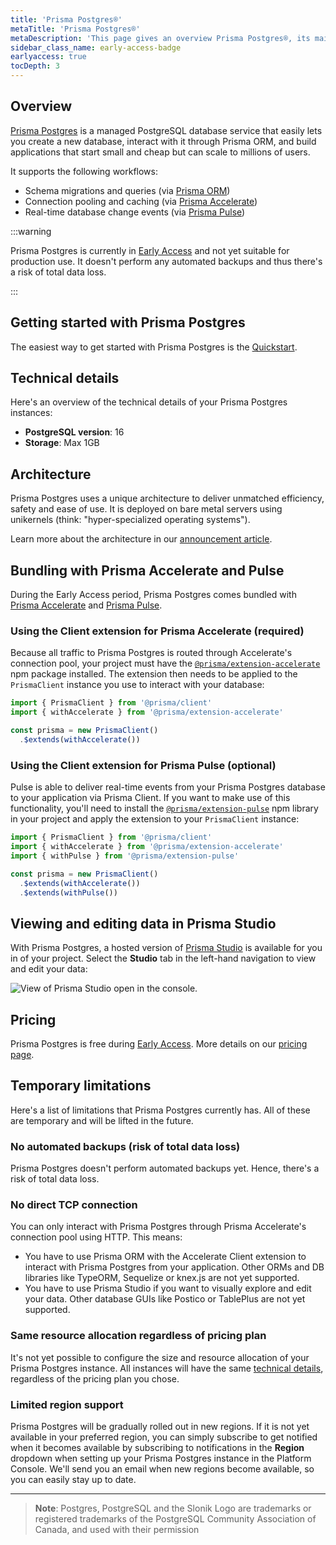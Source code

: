 ```yaml
---
title: 'Prisma Postgres®'
metaTitle: 'Prisma Postgres®'
metaDescription: 'This page gives an overview Prisma Postgres®, its main workflows, how to get started, technical details, architecture, limitations, and more.'
sidebar_class_name: early-access-badge
earlyaccess: true
tocDepth: 3
---
```


## Overview

[Prisma Postgres](https://www.prisma.io/postgres?utm_source=docs) is a managed PostgreSQL database service that easily lets you create a new database, interact with it through Prisma ORM, and build applications that start small and cheap but can scale to millions of users.

It supports the following workflows:

- Schema migrations and queries (via [Prisma ORM](https://www.prisma.io/orm))
- Connection pooling and caching (via [Prisma Accelerate](https://www.prisma.io/accelerate))
- Real-time database change events (via [Prisma Pulse](https://www.prisma.io/pulse))

:::warning

Prisma Postgres is currently in [Early Access](/platform/maturity-levels#early-access) and not yet suitable for production use. It doesn't perform any automated backups and thus there's a risk of total data loss.

:::

## Getting started with Prisma Postgres

The easiest way to get started with Prisma Postgres is the [Quickstart](/getting-started/quickstart-prismaPostgres).

## Technical details

Here's an overview of the technical details of your Prisma Postgres instances:

- **PostgreSQL version**: 16
- **Storage**: Max 1GB

## Architecture

Prisma Postgres uses a unique architecture to deliver unmatched efficiency, safety and ease of use. It is deployed on bare metal servers using unikernels (think: "hyper-specialized operating systems").

Learn more about the architecture in our [announcement article](https://pris.ly/ppg-early-access?utm_source=docs).

## Bundling with Prisma Accelerate and Pulse

During the Early Access period, Prisma Postgres comes bundled with [Prisma Accelerate](/accelerate) and [Prisma Pulse](/pulse). 

### Using the Client extension for Prisma Accelerate (required)

Because all traffic to Prisma Postgres is routed through Accelerate's connection pool, your project must have the [`@prisma/extension-accelerate`](https://www.npmjs.com/package/@prisma/extension-accelerate) npm package installed. The extension then needs to be applied to the `PrismaClient` instance you use to interact with your database:

```ts
import { PrismaClient } from '@prisma/client'
import { withAccelerate } from '@prisma/extension-accelerate'

const prisma = new PrismaClient()
  .$extends(withAccelerate())
```

### Using the Client extension for Prisma Pulse (optional)

Pulse is able to deliver real-time events from your Prisma Postgres database to your application via Prisma Client. If you want to make use of this functionality, you'll need to install the [`@prisma/extension-pulse`](https://www.npmjs.com/package/@prisma/extension-pulse) npm library in your project and apply the extension to your `PrismaClient` instance:

```ts
import { PrismaClient } from '@prisma/client'
import { withAccelerate } from '@prisma/extension-accelerate'
import { withPulse } from '@prisma/extension-pulse'

const prisma = new PrismaClient()
  .$extends(withAccelerate())
  .$extends(withPulse())
```

## Viewing and editing data in Prisma Studio

With Prisma Postgres, a hosted version of [Prisma Studio](/orm/tools/prisma-studio) is available for you in of your project. Select the **Studio** tab in the left-hand navigation to view and edit your data:

![View of Prisma Studio open in the console.](/img/ppg-studio.png)


## Pricing

Prisma Postgres is free during [Early Access](/platform/maturity-levels#early-access). More details on our [pricing page](https://www.prisma.io/pricing).

## Temporary limitations

Here's a list of limitations that Prisma Postgres currently has. All of these are temporary and will be lifted in the future.

### No automated backups (risk of total data loss)

Prisma Postgres doesn't perform automated backups yet. Hence, there's a risk of total data loss.

### No direct TCP connection

You can only interact with Prisma Postgres through Prisma Accelerate's connection pool using HTTP. This means:

- You have to use Prisma ORM with the Accelerate Client extension to interact with Prisma Postgres from your application. Other ORMs and DB libraries like TypeORM, Sequelize or knex.js are not yet supported.
- You have to use Prisma Studio if you want to visually explore and edit your data. Other database GUIs like Postico or TablePlus are not yet supported.

### Same resource allocation regardless of pricing plan

It's not yet possible to configure the size and resource allocation of your Prisma Postgres instance. All instances will have the same [technical details](#technical-details), regardless of the pricing plan you chose.

### Limited region support

Prisma Postgres will be gradually rolled out in new regions. If it is not yet available in your preferred region, you can simply subscribe to get notified when it becomes available by subscribing to notifications in the **Region** dropdown when setting up your Prisma Postgres instance in the Platform Console. We'll send you an email when new regions become available, so you can easily stay up to date.

---

> **Note**: Postgres, PostgreSQL and the Slonik Logo are trademarks or registered trademarks of the PostgreSQL Community Association of Canada, and used with their permission
